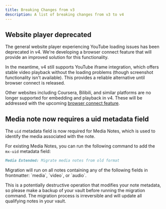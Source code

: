 ```yaml
---
title: Breaking Changes from v3
description: A list of breaking changes from v3 to v4
---
```


## Website player deprecated

The general website player experiencing YouTube loading issues has been deprecated in v4. 
We're developing a browser connect feature that will provide an improved solution for this functionality. 

In the meantime, v4 still supports YouTube iframe integration, which offers stable video playback without the loading problems (though screenshot functionality isn't available). This provides a reliable alternative until browser connect is released.

Other websites including Coursera, Bilibili, and similar platforms are no longer supported for embedding and playback in v4. These will be addressed with the upcoming [browser connect feature](/docs/v4/load-media#browser-connect).

## Media note now requires a uid metadata field 

The `uid` metadata field is now required for Media Notes, which is used to identify the media associated with the note.

For existing Media Notes, you can run the following command to add the `mx-uid` metadata field:

```md 
Media Extended: Migrate media notes from old format
```

<Callout type="warn">
Migration will run on all notes containing any of the following fields in frontmatter: `media`, `video`, or `audio`. 

This is a potentially destructive operation that modifies your note metadata, so please make a backup of your vault before running the migration command. The migration process is irreversible and will update all qualifying notes in your vault.
</Callout>
